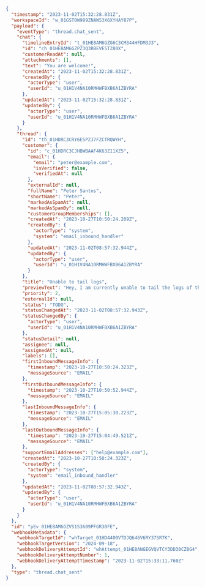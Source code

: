 ```json
{
  "timestamp": "2023-11-02T15:32:28.831Z",
  "workspaceId": "w_01GST0W989ZNAW53X6XYHAY87P",
  "payload": {
    "eventType": "thread.chat_sent",
    "chat": {
      "timelineEntryId": "t_01HE8AM6GZG6C3CM344HFDM3J3",
      "id": "ch_01HE8AM6GZPZ3Q3RBEVE5TZ80X",
      "customerReadAt": null,
      "attachments": [],
      "text": "You are welcome!",
      "createdAt": "2023-11-02T15:32:28.831Z",
      "createdBy": {
        "actorType": "user",
        "userId": "u_01H1V4NA10RMHWFBXB6A1ZBYRA"
      },
      "updatedAt": "2023-11-02T15:32:28.831Z",
      "updatedBy": {
        "actorType": "user",
        "userId": "u_01H1V4NA10RMHWFBXB6A1ZBYRA"
      }
    },
    "thread": {
      "id": "th_01HDRC3CRY6ESPZJ7FZCTRQWYH",
      "customer": {
        "id": "c_01HDRC3CJHBWBAAF4K63Z11XZ5",
        "email": {
          "email": "peter@example.com",
          "isVerified": false,
          "verifiedAt": null
        },
        "externalId": null,
        "fullName": "Peter Santos",
        "shortName": "Peter",
        "markedAsSpamAt": null,
        "markedAsSpamBy": null,
        "customerGroupMemberships": [],
        "createdAt": "2023-10-27T10:50:24.209Z",
        "createdBy": {
          "actorType": "system",
          "system": "email_inbound_handler"
        },
        "updatedAt": "2023-11-02T08:57:32.944Z",
        "updatedBy": {
          "actorType": "user",
          "userId": "u_01H1V4NA10RMHWFBXB6A1ZBYRA"
        }
      },
      "title": "Unable to tail logs",
      "previewText": "Hey, I am currently unable to tail the logs of the service svc-8af1e3",
      "priority": 2,
      "externalId": null,
      "status": "TODO",
      "statusChangedAt": "2023-11-02T08:57:32.943Z",
      "statusChangedBy": {
        "actorType": "user",
        "userId": "u_01H1V4NA10RMHWFBXB6A1ZBYRA"
      },
      "statusDetail": null,
      "assignee": null,
      "assignedAt": null,
      "labels": [],
      "firstInboundMessageInfo": {
        "timestamp": "2023-10-27T10:50:24.323Z",
        "messageSource": "EMAIL"
      },
      "firstOutboundMessageInfo": {
        "timestamp": "2023-10-27T10:50:52.944Z",
        "messageSource": "EMAIL"
      },
      "lastInboundMessageInfo": {
        "timestamp": "2023-10-27T15:05:30.223Z",
        "messageSource": "EMAIL"
      },
      "lastOutboundMessageInfo": {
        "timestamp": "2023-10-27T15:04:49.521Z",
        "messageSource": "EMAIL"
      },
      "supportEmailAddresses": ["help@example.com"],
      "createdAt": "2023-10-27T10:50:24.323Z",
      "createdBy": {
        "actorType": "system",
        "system": "email_inbound_handler"
      },
      "updatedAt": "2023-11-02T08:57:32.943Z",
      "updatedBy": {
        "actorType": "user",
        "userId": "u_01H1V4NA10RMHWFBXB6A1ZBYRA"
      }
    }
  },
  "id": "pEv_01HE8AM6GZVS1S3609PFGR30FE",
  "webhookMetadata": {
    "webhookTargetId": "whTarget_01HD4400VTDJQ646V6RY37SR7K",
    "webhookTargetVersion": "2024-09-18",
    "webhookDeliveryAttemptId": "whAttempt_01HE8ANGEGVQVTCY3DD30CZ8G4",
    "webhookDeliveryAttemptNumber": 1,
    "webhookDeliveryAttemptTimestamp": "2023-11-02T15:33:11.760Z"
  },
  "type": "thread.chat_sent"
}
```
